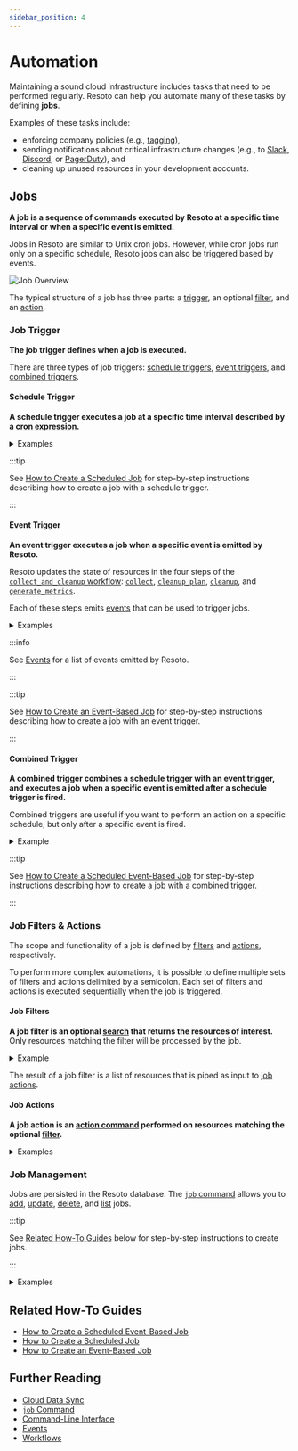 ```yaml
---
sidebar_position: 4
---
```


# Automation

Maintaining a sound cloud infrastructure includes tasks that need to be performed regularly. Resoto can help you automate many of these tasks by defining **jobs**.

Examples of these tasks include:

- enforcing company policies (e.g., [tagging](../../how-to-guides/cleanup/clean-up-untagged-resources.mdx)),
- sending notifications about critical infrastructure changes (e.g., to [Slack](../../how-to-guides/alerting/send-slack-notifications/index.mdx), [Discord](../../how-to-guides/alerting/send-discord-notifications/index.mdx), or [PagerDuty](../../how-to-guides/alerting/create-pagerduty-alerts/index.mdx)), and
- cleaning up unused resources in your development accounts.

## Jobs

**A job is a sequence of commands executed by Resoto at a specific time interval or when a specific event is emitted.**

Jobs in Resoto are similar to Unix cron jobs. However, while cron jobs run only on a specific schedule, Resoto jobs can also be triggered based by events.

![Job Overview](./img/resoto-jobs-intro.png)

The typical structure of a job has three parts: a [trigger](#job-trigger), an optional [filter](#job-filters), and an [action](#job-actions).

### Job Trigger

**The job trigger defines when a job is executed.**

There are three types of job triggers: [schedule triggers](#schedule-trigger), [event triggers](#event-trigger), and [combined triggers](#combined-trigger).

#### Schedule Trigger

**A schedule trigger executes a job at a specific time interval described by a [cron expression](https://crontab.guru).**

<details>
<summary>Examples</summary>
<div>

- Every 5 minutes
  ```bash
  --schedule "*/5 * * * *"
  ```
- Every day at 3:00am
  ```bash
  --schedule "0 3 * * *"
  ```
- Every Monday at 4:00am
  ```bash
  --schedule "0 4 * * MON"
  ```
- Every New Year's Eve at 11:59pm
  ```bash
  --schedule "59 23 31 12 *"
  ```

</div>
</details>

:::tip

See [How to Create a Scheduled Job](../../how-to-guides/automation/create-a-scheduled-job.mdx) for step-by-step instructions describing how to create a job with a schedule trigger.

:::

#### Event Trigger

**An event trigger executes a job when a specific event is emitted by Resoto.**

Resoto updates the state of resources in the four steps of the [`collect_and_cleanup` workflow](../../reference/workflows/index.mdx#collect_and_cleanup-workflow): [`collect`](../../reference/workflows/index.mdx#collect), [`cleanup_plan`](../../reference/workflows/index.mdx#cleanup_plan), [`cleanup`](../../reference/workflows/index.mdx#cleanup), and [`generate_metrics`](../../reference/workflows/index.mdx#generate_metrics).

Each of these steps emits [events](../../reference/events/index.mdx) that can be used to trigger jobs.

<details>
<summary>Examples</summary>
<div>

- When resource collection is complete and the database reflects the latest state of your resources
  ```bash
  --wait-for-event collect_done
  ```
- When the cleanup planning process has started to mark resources for cleanup
  ```bash
  --wait-for-event cleanup_plan
  ```

</div>
</details>

:::info

See [Events](../../reference/events/index.mdx) for a list of events emitted by Resoto.

:::

:::tip

See [How to Create an Event-Based Job](../../how-to-guides/automation/create-an-event-based-job.mdx) for step-by-step instructions describing how to create a job with an event trigger.

:::

#### Combined Trigger

**A combined trigger combines a schedule trigger with an event trigger, and executes a job when a specific event is emitted after a schedule trigger is fired.**

Combined triggers are useful if you want to perform an action on a specific schedule, but only after a specific event is fired.

<details>
<summary>Example</summary>
<div>

Let's say you want to clean up development accounts at the end of each week.

To do so, you could define a [schedule trigger](#schedule-trigger) in addition to specifying the `cleanup_plan` [event trigger](#event-trigger):

```bash
--schedule "0 22 * * FRI" --wait-for-event cleanup_plan
```

The above combined trigger executes the job based on the latest state of resources after 10pm every Friday evening.

</div>
</details>

:::tip

See [How to Create a Scheduled Event-Based Job](../../how-to-guides/automation/create-a-scheduled-event-based-job.mdx) for step-by-step instructions describing how to create a job with a combined trigger.

:::

### Job Filters & Actions

The scope and functionality of a job is defined by [filters](#job-filters) and [actions](#job-actions), respectively.

To perform more complex automations, it is possible to define multiple sets of filters and actions delimited by a semicolon. Each set of filters and actions is executed sequentially when the job is triggered.

#### Job Filters

**A job filter is an optional [search](../../reference/search/index.mdx) that returns the resources of interest.** Only resources matching the filter will be processed by the job.

<details>
<summary>Example</summary>
<div>

- Instances without an owner tag in the dev or playground accounts
  ```bash
  search is(instance) and tag.owner==null and /ancestors.account.reported.name in ["dev", "playground"]
  ```

</div>
</details>

The result of a job filter is a list of resources that is piped as input to [job actions](#job-actions).

#### Job Actions

**A job action is an [action command](../../reference/cli/index.mdx) performed on resources matching the optional [filter](#job-filters).**

<details>
<summary>Examples</summary>
<div>

- Update resource tags using the [`tag update` command](../../reference/cli/tag/update.mdx)

  ```bash
  search ... | tag update owner=team-cumulus
  ```

- Delete resource tags using the [`tag delete` command](../../reference/cli/tag/delete.mdx)

  ```bash
  search ... | tag delete costcenter
  ```

- Mark resources for cleanup using the [`clean` command](../../reference/cli/clean.mdx)

  ```bash
  search ... | clean "Reason for cleanup"
  ```

- [Create PagerDuty alerts](../../how-to-guides/alerting/create-pagerduty-alerts/index.mdx) using the `pagerduty` [custom command](../../reference/cli/index.mdx#custom-commands)

  ```bash
  search ... | pagerduty summary="Reason for the alert" dedup_key="xyz"
  ```

- [Send Prometheus Alertmanager alerts](../../how-to-guides/alerting/send-prometheus-alertmanager-alerts/index.mdx) using the `alertmanager` [custom command](../../reference/cli/index.mdx#custom-commands)

  ```bash
  search ... | alertmanager name="Description of the alert"
  ```

- [Send Slack notifications](../../how-to-guides/alerting/send-slack-notifications/index.mdx) the `slack` [custom command](../../reference/cli/index.mdx#custom-commands)

  ```bash
  search ... | slack title="Description of the alert"
  ```

- [Send Discord notifications](../../how-to-guides/alerting/send-discord-notifications/index.mdx) the `discord` [custom command](../../reference/cli/index.mdx#custom-commands)

  ```bash
  search ... | discord title="Description of the alert"
  ```

- Stop running AWS EC2 instances using the `aws` command

  ```bash
  search is(aws_ec2_instance) and instance_status=running and ... | aws ec2 stop-instances --instance-ids {id}
  ```

- Start stopped AWS EC2 instances using the `aws` command

  ```bash
  search is(aws_ec2_instance) and instance_status=stopped and ... | aws ec2 start-instances --instance-ids {id}
  ```

- Send chunked data to a webhook server using the [`http` command](../../reference/cli/http.mdx)

  ```bash
  search ... | chunk 50 | http POST my.node.org/handle
  ```

- Protect resources from cleanup using the [`protect` command](../../reference/cli/protect.mdx)

  ```bash
  search ... | protect
  ```

- Edit resource metadata using the [`set_metadata` command](../../reference/cli/set_metadata.mdx)

  ```bash
  search ... | set_metadata owner=team-cumulus
  ```

</div>
</details>

### Job Management

Jobs are persisted in the Resoto database. The [`job` command](../../reference/cli/job/index.mdx) allows you to [add](../../reference/cli/job/add.mdx), [update](../../reference/cli/job/update.mdx), [delete](../../reference/cli/job/delete.mdx), and [list](../../reference/cli/job/list.mdx) jobs.

:::tip

See [Related How-To Guides](#related-how-to-guides) below for step-by-step instructions to create jobs.

:::

<details>
<summary>Examples</summary>
<div>

- Add a job that sends a Discord notification when compute instances without an `owner` tag are detected

  ```bash
  > jobs add --id no_owner_tag_in_dev --wait-for-event collect_done 'search is(instance) and tag.owner==null and /ancestors.account.reported.name in ["dev", "playground"] | discord --title "[DEV] Compute instances without owner tag" --message "There are compute instances in the dev accounts without owner tag:"'
  ```

- Add a job that marks compute instances without an `owner` tag for cleanup every Friday evening

  ```bash
  > jobs add --id no_owner_mark_cleanup --schedule "0 22 * * FRI" --wait-for-event cleanup_plan 'search is(instance) and tag.owner==null and /ancestors.account.reported.name in ["dev", "playground"] | clean "Compute instances without owner tag"'
  ```

- List all jobs

  ```bash
  > jobs list
  # highlight-start
  ​id: no_owner_tag_in_dev
  ​command: search is(instance) and tag.owner==null and /ancestors.account.reported.name
  ​  in ["dev", "playground"] | discord --title "[DEV] Compute instances without owner tag"
  ​  --message "There are compute instances in the dev accounts without owner tag:"
  ​active: true
  ​trigger:
  ​  message_type: collect_done
  ​
  ​---
  ​id: no_owner_mark_cleanup
  ​command: search is(instance) and tag.owner==null and /ancestors.account.reported.name
  ​  in ["dev", "playground"] | clean "Compute instances without owner tag"
  ​active: true
  ​trigger:
  ​  cron_expression: 0 22 * * FRI
  ​wait:
  ​  message_type: cleanup_plan
  # highlight-end
  ```

</div>
</details>

## Related How-To Guides

- [How to Create a Scheduled Event-Based Job](../../how-to-guides/automation/create-a-scheduled-event-based-job.mdx)
- [How to Create a Scheduled Job](../../how-to-guides/automation/create-a-scheduled-job.mdx)
- [How to Create an Event-Based Job](../../how-to-guides/automation/create-an-event-based-job.mdx)

## Further Reading

- [Cloud Data Sync](../cloud-data-sync/index.mdx)
- [`job` Command](../../reference/cli/job/index.mdx)
- [Command-Line Interface](../../reference/cli/index.mdx)
- [Events](../../reference/events/index.mdx)
- [Workflows](../../reference/workflows/index.mdx)
